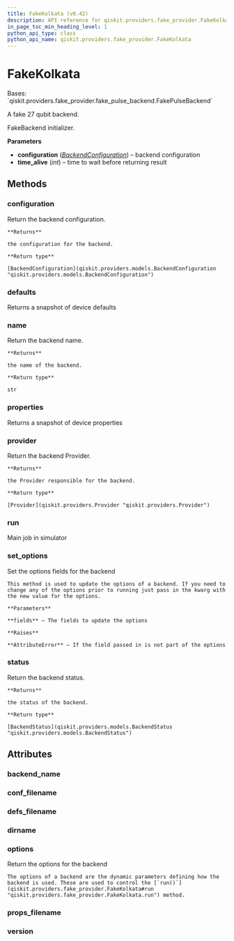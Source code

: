 ```yaml
---
title: FakeKolkata (v0.42)
description: API reference for qiskit.providers.fake_provider.FakeKolkata in qiskit v0.42
in_page_toc_min_heading_level: 1
python_api_type: class
python_api_name: qiskit.providers.fake_provider.FakeKolkata
---
```


# FakeKolkata

<Class id="qiskit.providers.fake_provider.FakeKolkata" isDedicatedPage={true} github="https://github.com/qiskit/qiskit/tree/stable/0.23/qiskit/providers/fake_provider/backends/kolkata/fake_kolkata.py" signature="FakeKolkata" modifiers="class">
  Bases: `qiskit.providers.fake_provider.fake_pulse_backend.FakePulseBackend`

  A fake 27 qubit backend.

  FakeBackend initializer.

  **Parameters**

  *   **configuration** ([*BackendConfiguration*](qiskit.providers.models.BackendConfiguration "qiskit.providers.models.BackendConfiguration")) – backend configuration
  *   **time\_alive** (*int*) – time to wait before returning result

  ## Methods

  <span id="qiskit-providers-fake-provider-fakekolkata-configuration" />

  ### configuration

  <Function id="qiskit.providers.fake_provider.FakeKolkata.configuration" signature="FakeKolkata.configuration()">
    Return the backend configuration.

    **Returns**

    the configuration for the backend.

    **Return type**

    [BackendConfiguration](qiskit.providers.models.BackendConfiguration "qiskit.providers.models.BackendConfiguration")
  </Function>

  <span id="qiskit-providers-fake-provider-fakekolkata-defaults" />

  ### defaults

  <Function id="qiskit.providers.fake_provider.FakeKolkata.defaults" signature="FakeKolkata.defaults()">
    Returns a snapshot of device defaults
  </Function>

  <span id="qiskit-providers-fake-provider-fakekolkata-name" />

  ### name

  <Function id="qiskit.providers.fake_provider.FakeKolkata.name" signature="FakeKolkata.name()">
    Return the backend name.

    **Returns**

    the name of the backend.

    **Return type**

    str
  </Function>

  <span id="qiskit-providers-fake-provider-fakekolkata-properties" />

  ### properties

  <Function id="qiskit.providers.fake_provider.FakeKolkata.properties" signature="FakeKolkata.properties()">
    Returns a snapshot of device properties
  </Function>

  <span id="qiskit-providers-fake-provider-fakekolkata-provider" />

  ### provider

  <Function id="qiskit.providers.fake_provider.FakeKolkata.provider" signature="FakeKolkata.provider()">
    Return the backend Provider.

    **Returns**

    the Provider responsible for the backend.

    **Return type**

    [Provider](qiskit.providers.Provider "qiskit.providers.Provider")
  </Function>

  <span id="qiskit-providers-fake-provider-fakekolkata-run" />

  ### run

  <Function id="qiskit.providers.fake_provider.FakeKolkata.run" signature="FakeKolkata.run(run_input, **kwargs)">
    Main job in simulator
  </Function>

  <span id="qiskit-providers-fake-provider-fakekolkata-set-options" />

  ### set\_options

  <Function id="qiskit.providers.fake_provider.FakeKolkata.set_options" signature="FakeKolkata.set_options(**fields)">
    Set the options fields for the backend

    This method is used to update the options of a backend. If you need to change any of the options prior to running just pass in the kwarg with the new value for the options.

    **Parameters**

    **fields** – The fields to update the options

    **Raises**

    **AttributeError** – If the field passed in is not part of the options
  </Function>

  <span id="qiskit-providers-fake-provider-fakekolkata-status" />

  ### status

  <Function id="qiskit.providers.fake_provider.FakeKolkata.status" signature="FakeKolkata.status()">
    Return the backend status.

    **Returns**

    the status of the backend.

    **Return type**

    [BackendStatus](qiskit.providers.models.BackendStatus "qiskit.providers.models.BackendStatus")
  </Function>

  ## Attributes

  ### backend\_name

  <Attribute id="qiskit.providers.fake_provider.FakeKolkata.backend_name" attributeValue="'fake_kolkata'" />

  ### conf\_filename

  <Attribute id="qiskit.providers.fake_provider.FakeKolkata.conf_filename" attributeValue="'conf_kolkata.json'" />

  ### defs\_filename

  <Attribute id="qiskit.providers.fake_provider.FakeKolkata.defs_filename" attributeValue="'defs_kolkata.json'" />

  ### dirname

  <Attribute id="qiskit.providers.fake_provider.FakeKolkata.dirname" attributeValue="'/home/runner/work/qiskit/qiskit/.tox/docs/lib/python3.8/site-packages/qiskit/providers/fake_provider/backends/kolkata'" />

  ### options

  <Attribute id="qiskit.providers.fake_provider.FakeKolkata.options">
    Return the options for the backend

    The options of a backend are the dynamic parameters defining how the backend is used. These are used to control the [`run()`](qiskit.providers.fake_provider.FakeKolkata#run "qiskit.providers.fake_provider.FakeKolkata.run") method.
  </Attribute>

  ### props\_filename

  <Attribute id="qiskit.providers.fake_provider.FakeKolkata.props_filename" attributeValue="'props_kolkata.json'" />

  ### version

  <Attribute id="qiskit.providers.fake_provider.FakeKolkata.version" attributeValue="1" />
</Class>

